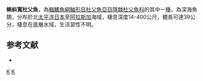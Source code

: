{{Speciesbox
| taxon = Eurymen gyrinus
| binomial_authority = [[Gilbert|Gilbert]] & [[Burke|Burke]], 1912
| image = Eurymen gyrinus.jpg
| image_width = 250px
| image_caption = 蝌蚪寬杜父魚
| status = NE
| status_system = IUCN3.1
| synonyms = *''Gilbertidia ochotensis'', <small>Schmidt, 1916</small>
}}

'''蝌蚪寬杜父魚'''，為[[輻鰭魚綱|輻鰭魚綱]][[鮋形目|鮋形目]][[杜父魚亞目|杜父魚亞目]][[隱棘杜父魚科|隱棘杜父魚科]]的其中一[[種|種]]，為深海魚類，分布於北[[太平洋|太平洋]][[日本|日本]]至[[阿拉斯加|阿拉斯加]]海域，棲息深度14-400公尺，體長可達39公分，棲息在底層水域，生活習性不明。

==参考文献==
*{{FishBase_species|genus=Eurymen|species=gyrinus|year=2014|month=5}}

{{魚類小作品}}
{{Taxonbar}}
[[Category:1912年描述的鱼类|K]]
[[Category:寬杜父魚屬|K]]